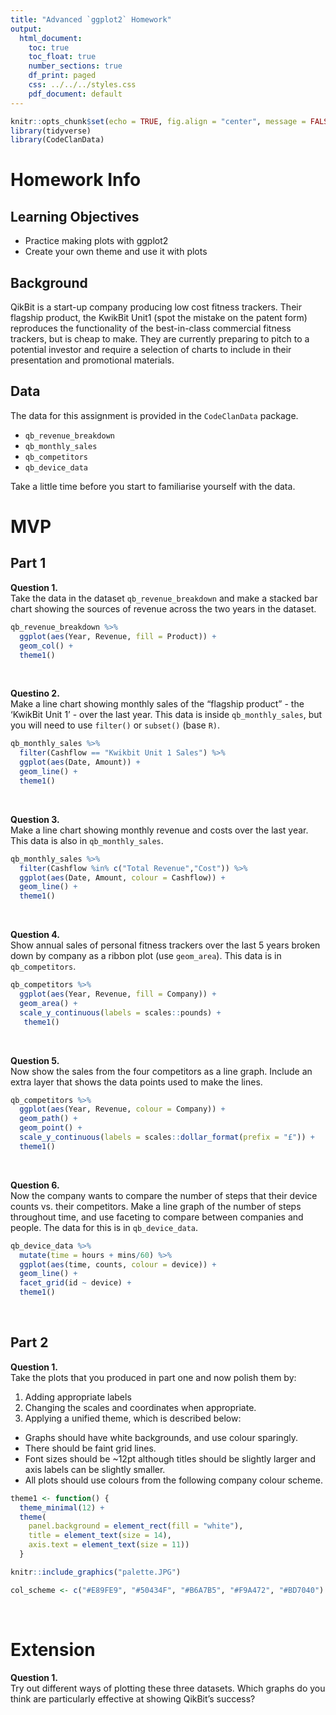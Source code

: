 ```yaml
---
title: "Advanced `ggplot2` Homework"
output:
  html_document:
    toc: true
    toc_float: true
    number_sections: true
    df_print: paged
    css: ../../../styles.css
    pdf_document: default
---
```

  
```r
knitr::opts_chunk$set(echo = TRUE, fig.align = "center", message = FALSE)
library(tidyverse)
library(CodeClanData)
```

# Homework Info

## Learning Objectives<br>

* Practice making plots with ggplot2
* Create your own theme and use it with plots

## Background

QikBit is a start-up company producing low cost fitness trackers. Their flagship product, the KwikBit Unit1 (spot the mistake on the patent form) reproduces the functionality of the best-in-class commercial fitness trackers, but is cheap to make.  They are currently preparing to pitch to a potential investor and require a selection of charts to include in their presentation and promotional materials.

## Data

The data for this assignment is provided in the `CodeClanData` package.

* `qb_revenue_breakdown`
* `qb_monthly_sales`
* `qb_competitors`
* `qb_device_data`

Take a little time before you start to familiarise yourself with the data.

# MVP

## Part 1

**Question 1.**  
Take the data in the dataset `qb_revenue_breakdown` and make a stacked bar chart showing the sources of revenue across the two years in the dataset.
```r
qb_revenue_breakdown %>% 
  ggplot(aes(Year, Revenue, fill = Product)) +
  geom_col() +
  theme1()
```

<br>

**Questino 2.**  
Make a line chart showing monthly sales of the "flagship product" - the 'KwikBit Unit 1' - over the last year. This data is inside `qb_monthly_sales`, but you will need to use `filter()` or `subset()` (base `R)`.
```r
qb_monthly_sales %>% 
  filter(Cashflow == "Kwikbit Unit 1 Sales") %>% 
  ggplot(aes(Date, Amount)) +
  geom_line() +
  theme1()
```

<br>

**Question 3.**  
Make a line chart showing monthly revenue and costs over the last year. This data is also in `qb_monthly_sales`.
```r
qb_monthly_sales %>% 
  filter(Cashflow %in% c("Total Revenue","Cost")) %>%
  ggplot(aes(Date, Amount, colour = Cashflow)) +
  geom_line() +
  theme1()
```

<br>

**Question 4.**  
Show annual sales of personal fitness trackers over the last 5 years broken down by company as a ribbon plot (use `geom_area`). This data is in `qb_competitors`.
```r
qb_competitors %>% 
  ggplot(aes(Year, Revenue, fill = Company)) +
  geom_area() +
  scale_y_continuous(labels = scales::pounds) +
   theme1()
```

<br>

**Question 5.**  
Now show the sales from the four competitors as a line graph. Include an extra layer that shows the data points used to make the lines.
```r
qb_competitors %>% 
  ggplot(aes(Year, Revenue, colour = Company)) +
  geom_path() +
  geom_point() +
  scale_y_continuous(labels = scales::dollar_format(prefix = "£")) +
  theme1()
```

<br>

**Question 6.**  
Now the company wants to compare the number of steps that their device counts vs. their competitors. Make a line graph of the number of steps throughout time, and use faceting to compare between companies and people. The data for this is in `qb_device_data`.
```r
qb_device_data %>% 
  mutate(time = hours + mins/60) %>% 
  ggplot(aes(time, counts, colour = device)) +
  geom_line() +
  facet_grid(id ~ device) +
  theme1()
```

<br>

## Part 2 

**Question 1.**  
Take the plots that you produced in part one and now polish them by:

1. Adding appropriate labels
2. Changing the scales and coordinates when appropriate.
3. Applying a unified theme, which is described below:
  * Graphs should have white backgrounds, and use colour sparingly.
  * There should be faint grid lines.
  * Font sizes should be ~12pt although titles should be slightly larger and axis labels can be slightly smaller. 
  * All plots should use colours from the following company colour scheme.
  
```r
theme1 <- function() {
  theme_minimal(12) +
  theme(
    panel.background = element_rect(fill = "white"),
    title = element_text(size = 14),
    axis.text = element_text(size = 11))
  }
```
  

```r
knitr::include_graphics("palette.JPG")
```

```r
col_scheme <- c("#E89FE9", "#50434F", "#B6A7B5", "#F9A472", "#BD7040")
```
<br>

# Extension

**Question 1.**  
Try out different ways of plotting these three datasets. Which graphs do you think are particularly effective at showing QikBit's success?
<br>

